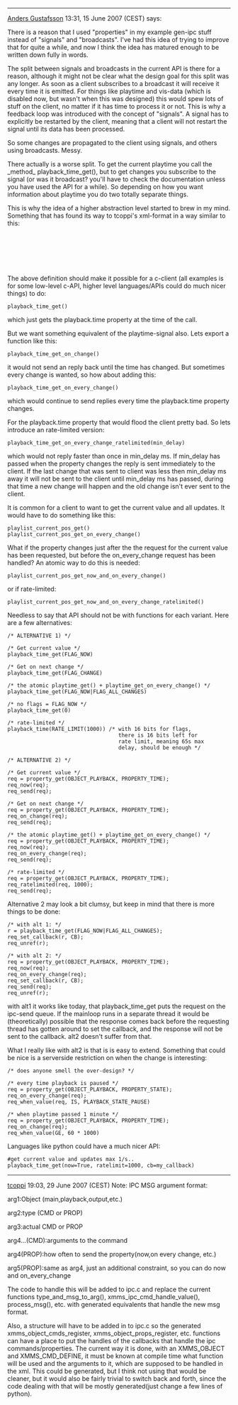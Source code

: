 ----
[[User:Anders Gustafsson|Anders Gustafsson]] 13:31, 15 June 2007 (CEST) says:

There is a reason that I used "properties" in my example gen-ipc stuff
instead of "signals" and "broadcasts". I've had this idea of trying to
improve that for quite a while, and now I think the idea has matured
enough to be written down fully in words.

The split between signals and broadcasts in the current API is there
for a reason, although it might not be clear what the design goal for
this split was any longer. As soon as a client subscribes to a
broadcast it will receive it every time it is emitted. For things like
playtime and vis-data (which is disabled now, but wasn't when this was
designed) this would spew lots of stuff on the client, no matter if it
has time to process it or not. This is why a feedback loop was
introduced with the concept of "signals". A signal has to explicitly
be restarted by the client, meaning that a client will not restart the
signal until its data has been processed.

So some changes are propagated to the client using signals, and others
using broadcasts. Messy.

There actually is a worse split. To get the current playtime you call
the _method_ playback_time_get(), but to get changes you subscribe to
the signal (or was it broadcast? you'll have to check the
documentation unless you have used the API for a while). So depending
on how you want information about playtime you do two totally separate
things. 

This is why the idea of a higher abstraction level started to brew in
my mind. Something that has found its way to tcoppi's xml-format in a
way similar to this:

 <object name="playback">
  <property name="time">
    <readable />
    <type><int /></type>
  </prop>
 </object>


The above definition should make it possible for a c-client (all
examples is for some low-level c-API, higher level languages/APIs
could do much nicer things) to do:

 playback_time_get()

which just gets the playback.time property at the time of the call.

But we want something equivalent of the playtime-signal also. Lets
export a function like this:

 playback_time_get_on_change()

it would not send an reply back until the time has changed. But
sometimes every change is wanted, so how about adding this:

 playback_time_get_on_every_change()

which would continue to send replies every time the playback.time
property changes.

For the playback.time property that would flood the client pretty
bad. So lets introduce an rate-limited version:

 playback_time_get_on_every_change_ratelimited(min_delay)

which would not reply faster than once in min_delay ms. If min_delay
has passed when the property changes the reply is sent immediately to
the client. If the last change that was sent to client was less then
min_delay ms away it will not be sent to the client until min_delay ms
has passed, during that time a new change will happen and the old
change isn't ever sent to the client.

It is common for a client to want to get the current value and all
updates. It would have to do something like this:

 playlist_current_pos_get()
 playlist_current_pos_get_on_every_change()

What if the property changes just after the the request for the
current value has been requested, but before the on_every_change
request has been handled? An atomic way to do this is needed:

 playlist_current_pos_get_now_and_on_every_change()

or if rate-limited:

 playlist_current_pos_get_now_and_on_every_change_ratelimited()


Needless to say that API should not be with functions for each
variant. Here are a few alternatives:

 /* ALTERNATIVE 1) */

 /* Get current value */
 playback_time_get(FLAG_NOW)

 /* Get on next change */
 playback_time_get(FLAG_CHANGE)

 /* the atomic playtime_get() + playtime_get_on_every_change() */
 playback_time_get(FLAG_NOW|FLAG_ALL_CHANGES)

 /* no flags = FLAG_NOW */
 playback_time_get(0)

 /* rate-limited */
 playback_time(RATE_LIMIT(1000)) /* with 16 bits for flags,
                                    there is 16 bits left for
                                    rate limit, meaning 65s max 
                                    delay, should be enough */



 /* ALTERNATIVE 2) */

 /* Get current value */
 req = property_get(OBJECT_PLAYBACK, PROPERTY_TIME);
 req_now(req);
 req_send(req);

 /* Get on next change */
 req = property_get(OBJECT_PLAYBACK, PROPERTY_TIME);
 req_on_change(req);
 req_send(req);

 /* the atomic playtime_get() + playtime_get_on_every_change() */
 req = property_get(OBJECT_PLAYBACK, PROPERTY_TIME);
 req_now(req);
 req_on_every_change(req);
 req_send(req);

 /* rate-limited */
 req = property_get(OBJECT_PLAYBACK, PROPERTY_TIME);
 req_ratelimited(req, 1000);
 req_send(req);




Alternative 2 may look a bit clumsy, but keep in mind that there is
more things to be done:

 /* with alt 1: */
 r = playback_time_get(FLAG_NOW|FLAG_ALL_CHANGES);
 req_set_callback(r, CB);
 req_unref(r);

 /* with alt 2: */
 req = property_get(OBJECT_PLAYBACK, PROPERTY_TIME);
 req_now(req);
 req_on_every_change(req);
 req_set_callback(r, CB);
 req_send(req);
 req_unref(r);

with alt1 it works like today, that playback_time_get puts the request
on the ipc-send queue. If the mainloop runs in a separate thread it
would be (theoretically) possible that the response comes back before
the requesting thread has gotten around to set the callback, and the
response will not be sent to the callback. alt2 doesn't suffer from
that.


What I really like with alt2 is that is is easy to extend. Something
that could be nice is a serverside restriction on when the change is
interesting:

 /* does anyone smell the over-design? */

 /* every time playback is paused */
 req = property_get(OBJECT_PLAYBACK, PROPERTY_STATE);
 req_on_every_change(req);
 req_when_value(req, IS, PLAYBACK_STATE_PAUSE)

 /* when playtime passed 1 minute */
 req = property_get(OBJECT_PLAYBACK, PROPERTY_TIME);
 req_on_change(req);
 req_when_value(GE, 60 * 1000)


Languages like python could have a much nicer API:

 #get current value and updates max 1/s..
 playback_time_get(now=True, ratelimit=1000, cb=my_callback)

----
[[User:Tcoppi|tcoppi]] 19:03, 29 June 2007 (CEST)
Note:
IPC MSG argument format:

arg1:Object (main,playback,output,etc.)

arg2:type (CMD or PROP)

arg3:actual CMD or PROP

arg4...(CMD):arguments to the command

arg4(PROP):how often to send the property(now,on every change, etc.)

arg5(PROP):same as arg4, just an additional constraint, so you can do now and on_every_change

The code to handle this will be added to ipc.c and replace the current functions type_and_msg_to_arg(), xmms_ipc_cmd_handle_value(), process_msg(), etc. with generated equivalents that handle the new msg format. 

Also, a structure will have to be added in to ipc.c so the generated xmms_object_cmds_register, xmms_object_props_register, etc. functions can have a place to put the handles of the callbacks that handle the ipc commands/properties. 
The current way it is done, with an XMMS_OBJECT and XMMS_CMD_DEFINE, it must be known at compile time what function will be used and the arguments to it, which are supposed to be handled in the xml. This could be generated, but I think not using that would be cleaner, but it would also be fairly trivial to switch back and forth, since the code dealing with that will be mostly generated(just change a few lines of python).